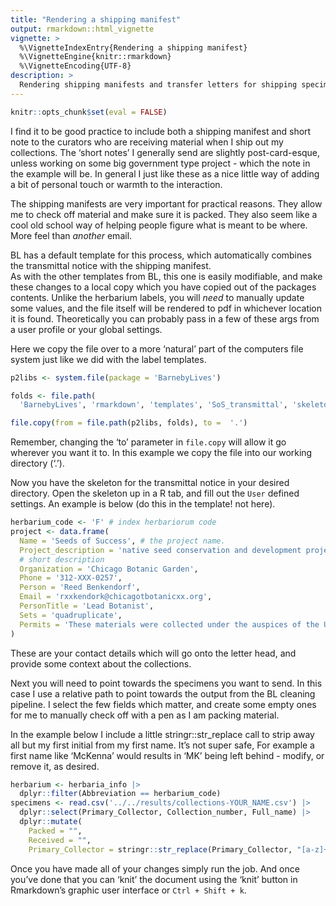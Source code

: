 ```yaml
---
title: "Rendering a shipping manifest"
output: rmarkdown::html_vignette
vignette: >
  %\VignetteIndexEntry{Rendering a shipping manifest}
  %\VignetteEngine{knitr::rmarkdown}
  %\VignetteEncoding{UTF-8}
description: >
  Rendering shipping manifests and transfer letters for shipping specimens.  
---
```


```r
knitr::opts_chunk$set(eval = FALSE)
```

I find it to be good practice to include both a shipping manifest and short note to the curators who are receiving material when I ship out my collections. 
The 'short notes' I generally send are slightly post-card-esque, unless working on some big government type project - which the note in the example will be. 
In general I just like these as a nice little way of adding a bit of personal touch or warmth to the interaction. 

The shipping manifests are very important for practical reasons. 
They allow me to check off material and make sure it is packed. 
They also seem like a cool old school way of helping people figure what is meant to be where. 
More feel than *another* email. 

BL has a default template for this process, which automatically combines the transmittal notice with the shipping manifest.  
As with the other templates from BL, this one is easily modifiable, and make these changes to a local copy which you have copied out of the packages contents.
Unlike the herbarium labels, you will *need* to manually update some values, and the file itself will be rendered to pdf in whichever location it is found. 
Theoretically you can probably pass in a few of these args from a user profile or your global settings.

Here we copy the file over to a more 'natural' part of the computers file system just like we did with the label templates. 

```r
p2libs <- system.file(package = 'BarnebyLives')

folds <- file.path(
  'BarnebyLives', 'rmarkdown', 'templates', 'SoS_transmittal', 'skeleton', 'skeleton.Rmd')

file.copy(from = file.path(p2libs, folds), to =  '.')
```

Remember, changing the 'to' parameter in `file.copy` will allow it go wherever you want it to. 
In this example we copy the file into our working directory ('.'). 

Now you have the skeleton for the transmittal notice in your desired directory. 
Open the skeleton up in a R tab, and fill out the `User` defined settings. 
An example is below (do this in the template! not here). 

```r
herbarium_code <- 'F' # index herbariorum code
project <- data.frame(
  Name = 'Seeds of Success', # the project name. 
  Project_description = 'native seed conservation and development project',
  # short description
  Organization = 'Chicago Botanic Garden',
  Phone = '312-XXX-0257',
  Person = 'Reed Benkendorf',
  Email = 'rxxkendork@chicagotbotanicxx.org',
  PersonTitle = 'Lead Botanist',
  Sets = 'quadruplicate',
  Permits = 'These materials were collected under the auspices of the US Department of Interiors Bureau of Land Management, unless noted otherwise.'
)
```

These are your contact details which will go onto the letter head, and provide some context about the collections. 

Next you will need to point towards the specimens you want to send. 
In this case I use a relative path to point towards the output from the BL cleaning pipeline. 
I select the few fields which matter, and create some empty ones for me to manually check off with a pen as I am packing material. 

In the example below I include a little stringr::str_replace call to strip away all but my first initial from my first name. 
It's not super safe, For example a first name like 'McKenna' would results in 'MK' being left behind - modify, or remove it, as desired. 

```r
herbarium <- herbaria_info |> 
  dplyr::filter(Abbreviation == herbarium_code)
specimens <- read.csv('../../results/collections-YOUR_NAME.csv') |>
  dplyr::select(Primary_Collector, Collection_number, Full_name) |> 
  dplyr::mutate(
    Packed = "", 
    Received = "", 
    Primary_Collector = stringr::str_replace(Primary_Collector, "[a-z]+", ".")) 
```

Once you have made all of your changes simply run the job. 
And once you've done that you can 'knit' the document using the 'knit' button in Rmarkdown's graphic user interface or `Ctrl + Shift + k`. 
